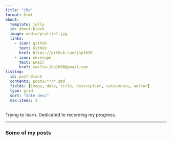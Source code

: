 ```yaml
---
title: "jhp"
format: html
about: 
  template: jolla
  id: about-block
  image: media/profile1.jpg
  links:
    - icon: github
      text: GitHub
      href: https://github.com/jhp1630
    - icon: envelope
      text: Email
      href: mailto:jhp1630@gmail.com
listing:
  id: post-block
  contents: posts/**/*.qmd
  fields: [image, date, title, description, categories, author]
  type: grid 
  sort: "date desc"
  max-items: 3
---
```


::: {#about-block}
Trying to learn. Dedicated to recording my progress.
:::

---------

### Some of my posts
::: {#post-block}
:::

